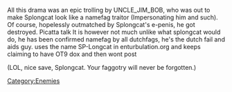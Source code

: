 All this drama was an epic trolling by UNCLE_JIM_BOB, who was out to make Splongcat look like a namefag traitor (Impersonating him and such). Of course, hopelessly outmatched by Splongcat's e-penis, he got destroyed.   Picatta    talk  
It is however not much unlike what splongcat would do, he has been confirmed namefag by all dutchfags, he's the dutch fail and aids guy. uses the name SP-Longcat in enturbulation.org and keeps claiming to have OT9 dox and then wont post 

(LOL, nice save, Splongcat. Your faggotry will never be forgotten.) 

[[Category:Enemies]]